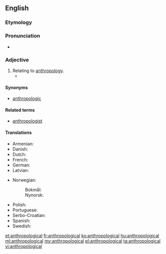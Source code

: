 ==English==

===Etymology===
{{suffix|anthropology|ical}}

===Pronunciation===
* {{a|US}} {{IPA|/æn.θrə.pə.lɑdʒikəl/}}<!--/æn.θɹoʊ.poʊ.lɑd͡ʒ.ɪk.əl/?-->

===Adjective===
{{en-adj}}

# Relating to [[anthropology]].
#*{{quote-magazine|year=2012|month=March-April
|author=John T. Jost
|title=Social Justice: Is It in Our Nature (and Our Future)?
|volume=100|issue=2|page=162
|magazine={{w|American Scientist}}
|url=http://www.americanscientist.org/bookshelf/pub/social-justice-is-it-in-our-nature-and-our-future
|passage=He draws eclectically on studies of baboons, descriptive '''anthropological''' accounts of hunter-gatherer societies and, in a few cases, the fossil record.}}

====Synonyms====
* [[anthropologic]]

====Related terms====
* [[anthropologist]]

====Translations====
{{trans-top|relating to anthropology}}
* Armenian: {{t-|hy|մարդաբանական|tr=mardabanakan}}
* Danish: {{t-|da|antropologisk}}
* Dutch: {{t-|nl|antropologisch}}
* French: {{t+|fr|anthropologique}}
* German: {{t+|de|anthropologisch}}
* Latvian: {{t-|lv|antropoloģisks}}
{{trans-mid}}
* Norwegian:
*: Bokmål: {{t-|no|antropologisk}}
*: Nynorsk: {{t-|nn|antropologisk}}
* Polish: {{t+|pl|antropologiczny}}
* Portuguese: {{t-|pt|antropológico}}
* Serbo-Croatian: {{t-|sh|antropološki}}
* Spanish: {{t-|es|antropológico|m}}
* Swedish: {{t-|sv|antropologisk}}
{{trans-bottom}}

[[et:anthropological]]
[[fr:anthropological]]
[[ko:anthropological]]
[[hu:anthropological]]
[[ml:anthropological]]
[[my:anthropological]]
[[pl:anthropological]]
[[ta:anthropological]]
[[vi:anthropological]]